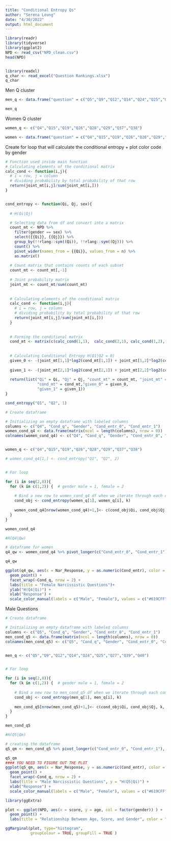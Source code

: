 ```yaml
---
title: "Conditional Entropy Qs"
author: "Serena Leung"
date: "4/30/2022"
output: html_document
---
```


```r
library(readr)
library(tidyverse)
library(ggplot2)
NPD <- read_csv("NPD_clean.csv")
head(NPD)  


library(readxl)
q_char <- read_excel("Question Rankings.xlsx")
q_char

```

Men Q cluster 
```r
men_q <- data.frame("question" = c("Q5","Q9","Q12","Q14","Q24","Q25","Q27","Q39","Q40")) %>% left_join(q_char, by = c("question" = "q_col")) %>% select(-c(q_num))

men_q
```


Women Q cluster
```r
women_q <- c("Q4","Q15","Q19","Q26","Q28","Q29","Q37","Q38")

women <- data.frame("question" = c("Q4","Q15","Q19","Q26","Q28","Q29","Q37","Q38")) %>% left_join(q_char, by = c("question" = "q_col")) %>% select(-c(q_num))

```


Create for loop that will calculate the conditional entropy + plot 
color code by gender 

```r
# Function used inside main function 
# Calculating elements of the conditional matrix 
calc_cond <- function(i,j){
  # i = row, j = column 
  # dividing probability by total probability of that row
  return(joint_mt[i,j]/sum(joint_mt[i,]))
}


cond_entropy <- function(Qi, Qj, sex){
  
  # H(Qi|Qj)

  # Selecting data from df and convert into a matrix
  count_mt <- NPD %>% 
    filter(gender == sex) %>%
    select({{Qi}}, {{Qj}}) %>% 
    group_by(!!rlang::sym((Qi)), !!rlang::sym((Qj))) %>% 
    count() %>% 
    pivot_wider(names_from = {{Qi}}, values_from = n) %>%
    as.matrix()
  
  # Count matrix that contains counts of each subset
  count_mt <- count_mt[,-1]
 
  # Joint probability matrix
  joint_mt <- count_mt/sum(count_mt) 
  
   
  # Calculating elements of the conditional matrix 
  calc_cond <- function(i,j){
    # i = row, j = column 
    # dividing probability by total probability of that row
    return(joint_mt[i,j]/sum(joint_mt[i,]))
  }
    
  
  # Forming the conditional matrix
  cond_mt <- matrix(c(calc_cond(1,1),  calc_cond(2,1), calc_cond(1,2), calc_cond(2,2)), nrow = 2 )
  
  
  # Calculating Conditional Entropy H(Q1|Q2 = 0)
  given_0 <- -(joint_mt[1,1]*log2(cond_mt[1,1]) + joint_mt[1,2]*log2(cond_mt[1,2]))
  
  given_1 <- -(joint_mt[2,1]*log2(cond_mt[2,1]) + joint_mt[2,2]*log2(cond_mt[2,2]))
  
  return(list("Qi" = Qi, "Qj" = Qj, "count_mt" = count_mt, "joint_mt" = joint_mt, 
              "cond_mt" = cond_mt,"given_0" = given_0, 
              "given_1" = given_1))
}

cond_entropy("Q1", "Q2", 1)

```




```r
# Create dataframe

# Initializing an empty dataframe with labeled columns
columns <- c("Q4", "Cond_q", "Gender", "Cond_entr_0", "Cond_entr_1")
women_cond_q4 <- data.frame(matrix(ncol = length(columns), nrow = 0))
colnames(women_cond_q4) <- c("Q4", "Cond_q", "Gender", "Cond_entr_0", "Cond_entr_1")


women_q <- c("Q4","Q15","Q19","Q26","Q28","Q29","Q37","Q38")

# women_cond_q4[1,] <- cond_entropy("Q1", "Q2", 2)


# For loop 

for (i in seq(2,8)){
  for (k in c(1,2)) {  # gender male = 1, female = 2
    
    # Bind a new row to women_cond_q4 df when we iterate through each combination of gender and questions
    cond_obj <- cond_entropy(women_q[1], women_q[i], k)
    
    women_cond_q4[nrow(women_cond_q4)+1,]<- c(cond_obj$Qi, cond_obj$Qj, k, cond_obj$given_0, cond_obj$given_1)
  }
}

women_cond_q4

```


```r
#H(Q4|Qw)

# dataframe for women
q4_qw <- women_cond_q4 %>% pivot_longer(c("Cond_entr_0", "Cond_entr_1"), names_prefix = "Cond_entr_",  names_to = "Nar_Response", values_to = "Cond_entr")

q4_qw

ggplot(q4_qw, aes(x = Nar_Response, y = as.numeric(Cond_entr), color = Gender)) +
  geom_point() +
  facet_wrap(~Cond_q, nrow = 2) +
  labs(title = "Female Narcissistic Questions")+
  ylab("H(Q4|Qi)") + 
  xlab("Response") +
  scale_color_manual(labels = c("Male", "Female"), values = c("#619CFF", "#F8766D"))
```





Male Questions

```r
# Create dataframe

# Initializing an empty dataframe with labeled columns
columns <- c("Q5", "Cond_q", "Gender", "Cond_entr_0", "Cond_entr_1")
men_cond_q5 <- data.frame(matrix(ncol = length(columns), nrow = 0))
colnames(men_cond_q5) <- c("Q5", "Cond_q", "Gender", "Cond_entr_0", "Cond_entr_1")


men_q <- c("Q5","Q9","Q12","Q14","Q24","Q25","Q27","Q39","Q40")


# For loop 

for (i in seq(2,8)){
  for (k in c(1,2)) {  # gender male = 1, female = 2
    
    # Bind a new row to men_cond_q5 df when we iterate through each combination of gender and questions
    cond_obj <- cond_entropy(men_q[1], men_q[i], k)
    
    men_cond_q5[nrow(men_cond_q5)+1,]<- c(cond_obj$Qi, cond_obj$Qj, k, cond_obj$given_0, cond_obj$given_1)
  }
}

men_cond_q5

```

```r
#H(Q5|Qm)

# creating the dataframe
q5_qm <- men_cond_q5 %>% pivot_longer(c("Cond_entr_0", "Cond_entr_1"), names_prefix = "Cond_entr_",  names_to = "Nar_Response", values_to = "Cond_entr")

q5_qm
#### YOU NEED TO FIGURE OUT THE PLOT
ggplot(q5_qm, aes(x = Nar_Response, y = as.numeric(Cond_entr), color = Gender)) +
  geom_point() +
  facet_wrap(~Cond_q, nrow = 2) +
  labs(title = "Male Narcissistic Questions", y = "H(Q5|Qi)") + 
  xlab("Response") +
  scale_color_manual(labels = c("Male", "Female"), values = c("#619CFF", "#F8766D"))
```



```r
library(ggExtra)

plot <- ggplot(NPD, aes(x = score, y = age, col = factor(gender)) ) + 
  geom_point() +
  labs(title = "Relationship Between Age, Score, and Gender", color = "Gender")

ggMarginal(plot, type="histogram",
           groupColour = TRUE, groupFill = TRUE )

```


